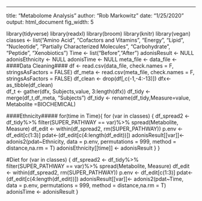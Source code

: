 ---
title: "Metabolome Analysis"
author: "Rob Markowitz"
date: "1/25/2020"
output: html_document
fig_width: 5

library(tidyverse)
library(readxl)
library(broom)
library(knitr)
library(vegan)
classes <- list("Amino Acid", "Cofactors and Vitamins", "Energy", "Lipid", "Nucleotide", "Partially Characterized Molecules", "Carbohydrate", "Peptide", "Xenobiotics")
Time <- list("Before","After")
adonisResult <- NULL
adonisEthnicity <- NULL
adonisTime <- NULL
meta_file <- 
data_file <-
####Data Cleaning####
df <- read.csv(data_file, check.names = F, stringsAsFactors = FALSE)
df_meta <- read.csv(meta_file, check.names = F, stringsAsFactors = FALSE)
df_clean <- drop(df[,c(-1,-4:-13)])
dfx<- as_tibble(df_clean)  
df_t <- gather(dfx, Subjects,value, 3:length(dfx))
df_tidy <- merge(df_t,df_meta, "Subjects")
df_tidy <- rename(df_tidy,Measure=value, Metabolite =BIOCHEMICAL)

####Ethnicity#####
for(time in Time){ 
  for (var in classes) {
df_spread2 <- df_tidy%>% 
  filter(SUPER_PATHWAY == var)%>%
  spread(Metabolite, Measure)
df_edit <- within(df_spread2, rm(SUPER_PATHWAY))
p.env <- df_edit[c(1:3)]
pdat<-(df_edit[c(4:length(df_edit))])
adonisResult[[var]]<- adonis2(pdat~Ethnicity, data = p.env, permutations = 999, method = distance,na.rm = T) 
adonisEthnicity[[time]] <- adonisResult
}
}

#Diet
for (var in classes) {
  df_spread2 <- df_tidy%>% 
    filter(SUPER_PATHWAY == var)%>%
    spread(Metabolite, Measure)
  df_edit <- within(df_spread2, rm(SUPER_PATHWAY))
  p.env <- df_edit[c(1:3)]
  pdat<-(df_edit[c(4:length(df_edit))])
  adonisResult[[var]]<- adonis2(pdat~Time, data = p.env, permutations = 999, method = distance,na.rm = T) 
  adonisTime <- adonisResult
}